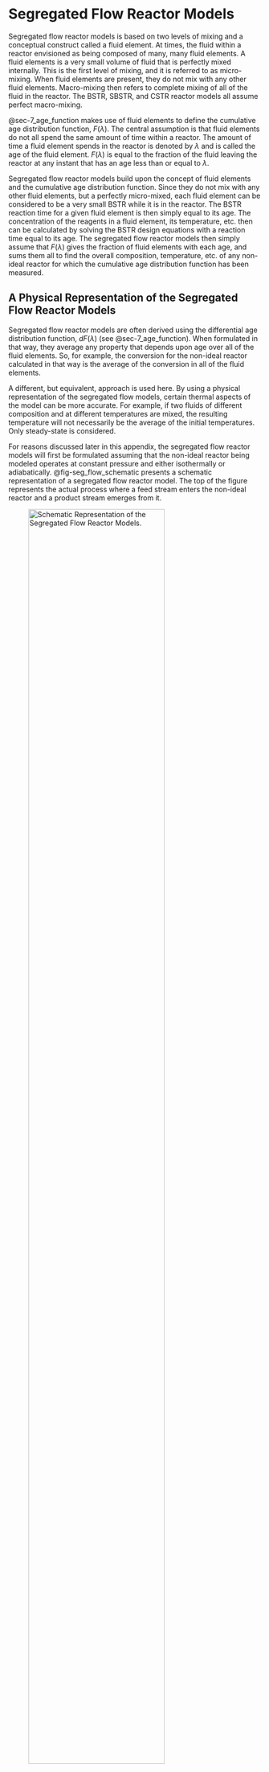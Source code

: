 # Segregated Flow Reactor Models {#sec-apndx_seg_flow}

Segregated flow reactor models is based on two levels of mixing and a conceptual construct called a fluid element. At times, the fluid within a reactor envisioned as being composed of many, many fluid elements.  A fluid elements is a very small volume of fluid that is perfectly mixed internally. This is the first level of mixing, and it is referred to as micro-mixing. When fluid elements are present, they do not mix with any other fluid elements. Macro-mixing then refers to complete mixing of all of the fluid in the reactor. The BSTR, SBSTR, and CSTR reactor models all assume perfect macro-mixing.

@sec-7_age_function makes use of fluid elements to define the cumulative age distribution function, $F\left(\lambda\right)$. The central assumption is that fluid elements do not all spend the same amount of time within a reactor. The amount of time a fluid element spends in the reactor is denoted by $\lambda$ and is called the age of the fluid element. $F\left(\lambda\right)$ is equal to the fraction of the fluid leaving the reactor at any instant that has an age less than or equal to $\lambda$.

Segregated flow reactor models build upon the concept of fluid elements and the cumulative age distribution function. Since they do not mix with any other fluid elements, but a perfectly micro-mixed, each fluid element can be considered to be a very small BSTR while it is in the reactor. The BSTR reaction time for a given fluid element is then simply equal to its age. The concentration of the reagents in a fluid element, its temperature, etc. then can be calculated by solving the BSTR design equations with a reaction time equal to its age. The segregated flow reactor models then simply assume that $F\left(\lambda\right)$ gives the fraction of fluid elements with each age, and sums them all to find the overall composition, temperature, etc. of any non-ideal reactor for which the cumulative age distribution function has been measured.

## A Physical Representation of the Segregated Flow Reactor Models

Segregated flow reactor models are often derived using the differential age distribution function, $dF\left(\lambda\right)$ (see @sec-7_age_function). When formulated in that way, they average any property that depends upon age over all of the fluid elements. So, for example, the conversion for the non-ideal reactor calculated in that way is the average of the conversion in all of the fluid elements.

A different, but equivalent, approach is used here. By using a physical representation of the segregated flow models, certain thermal aspects of the model can be more accurate. For example, if two fluids of different composition and at different temperatures are mixed, the resulting temperature will not necessarily be the average of the initial temperatures. Only steady-state is considered.

For reasons discussed later in this appendix, the segregated flow reactor models will first be formulated assuming that the non-ideal reactor being modeled operates at constant pressure and either isothermally or adiabatically. @fig-seg_flow_schematic presents a schematic representation of a segregated flow reactor model. The top of the figure represents the actual process where a feed stream enters the non-ideal reactor and a product stream emerges from it.

![Schematic Representation of the Segregated Flow Reactor Models.](Graphics/segregated_flow_model.png){#fig-seg_flow_schematic width="80%"}

To represent a segregated flow reactor model physically, a small interval of time, $\Delta t_B$, is used as a basis. As the figure suggests, the feed flow during this interval is collected as a representative sample of the feed. The volume of the sample and the molar amount of each reagent in the sample are simply their flow rates multiplied by the time interval, and the temperature of the sample equals that of the feed stream. The pressure is assumed to be the same everywhere in the system.

The sample is assumed to be perfectly mixed at the time, $\tau =0$, it is put into vessel 0 in the figure. Fluid elements form instantaneously in vessel 0, and they begin to leave it and flow to vessel 1. The fraction of the fluid elements leaving vessel 0 at any instant is chosen so that once all the fluid has transferred to vessel 1, the cumulative age distribution function of the fluid in vessel 1 equals $dF\left(\lambda\right)$ for the non-ideal reactor. The figure indicates that infinite time, $\tau = \infty$, is required for all of the fluid to transfer because technically $F$ approaches $1$ as $\lambda$ approaches $\infty$, but practically the age function for the non-ideal reactor will become essentially equal to one at some finite value of $\tau$.

Since the sample was withdrawn from the feed over an interval of time, $\Delta t_B$, the converted sample is returned to the product stream over the same interval of time. By dividing the final sample volume and molar amounts of the reagents by that time interval, the volumetric and molar flow rates of the product stream can be calculated.

### The Rate of Flow from Vessel 0 to Vessel 1

The mass of fluid in vessel 0 at $\tau=0$ can be calculated using the feed density and the initial volume of the sample, @eq-seg_flow_initial_mass. At any later time, $\tau$, the fluid elements with an age less than or equal to $\tau$ will have left vessel 0, so the mass of the fluid remaining in vessel 0 is given by @eq-seg_flow_mass_remaining.

$$
m_{0,0} = \rho_{feed} V_{0,0}
$${#eq-seg_flow_initial_mass}

$$
m_{0,\tau} = m_{0,0} \left(1-F\left(\tau\right)\right) = \rho_{feed} V_{0,0}\left(1-F\left(\tau\right)\right)
$${#eq-seg_flow_mass_remaining}

The instantaneous rate of change of the mass within vessel 0 is simply the derivative of $m_{0,\tau}$ with respect to time. The instantaneous rate of mass change will be negative, and by mass balance, it must equal the negative of the instantaneous mass flow rate from vessel 0 to vessel 1, leading to @eq-seg_flow_inst_mass_flow.

$$
\dot{m}_\tau = \rho_{feed} V_{0,0} \frac{dF}{d\lambda}\Bigg\vert_{\lambda=\tau}
$${#eq-seg_flow_inst_mass_flow}

Because mass is leaving, the volume of fluid in vessel 0 will also be changing with time. The instantaneous density of the fluid in vessel 0 is then simply the instantaneous mass divided by the instantaneous volume, @eq-seg_flow_inst_density.

$$
\rho_{0,\tau} = \frac{m_{0,\tau}}{V_{0,\tau}} = \frac{\rho_{feed} V_{0,0}\left(1-F\left(\tau\right)\right)}{V_{0,\tau}}
$${#eq-seg_flow_inst_density}

The instantaneous volumetric flow rate from vessel 0 to vessel 1 is then simply equal to the instantaneous mass flow rate divided by the instantaneous density, @eq-seg_flow_inst_vol_flow

$$
\dot{V}_\tau = \frac{\dot{m}_\tau}{\rho_{0,\tau}} = \frac{\rho_{feed} V_{0,0} \frac{dF}{d\lambda}\Bigg\vert_{\lambda=\tau}}{\frac{\rho_{feed} V_{0,0}\left(1-F\left(\tau\right)\right)}{V_{0,\tau}}} = \frac{V_{0,\tau}}{1-F\left(\tau\right)} \frac{dF}{d\lambda}\Bigg\vert_{\lambda=\tau}
$${#eq-seg_flow_inst_vol_flow}

The instantaneous concentration of reagent $i$ in vessel 0 is equal to the instantaneous molar amount in the vessel divided by the instantaneous volume of fluid in the vessel. The instantaneous concentration leaving vessel 0 must equal the instantaneous concentration in the vessel. Multiplying that concentration by the volumetric flow rate leaving the vessel 0 yields the instantaneous molar flow rate of reagent $i$ from vessel 0 to vessel 1, @eq-seg_flow_inst_molar_flow.

$$
\dot{n}_{i,\tau} = C_{i,\tau}\dot{V}_\tau = \frac{n_{i,0,\tau}}{V_{0,\tau}} \frac{V_{0,\tau}}{1-F\left(\tau\right)} \frac{dF}{d\lambda}\Bigg\vert_{\lambda=\tau} =  \frac{n_{i,0,\tau}}{1-F\left(\tau\right)} \frac{dF}{d\lambda}\Bigg\vert_{\lambda=\tau}
$${#eq-seg_flow_inst_molar_flow}

## Formulation of the Early-Mixing Segregated Flow Reactor Model

In the early mixing segregated flow reactor model, the reaction occurs in vessel 0, and no reaction occurs in vessel 1. All of the reagents enter vessel 0 at $\tau = 0$, and there is a steady (time varying) flow from it. As such, in the early-mixing model, vessel 0 is an SBSTR with flow out. This is equivalent to a negative flow in, allowing @eq-sbstr_mol_balance to be used as the mole balance on reagent $i$ in vessel 0, @eq-early_mix_mole_bal. Similarly, the SBSTR energy balance can be used. When doing so, $T_{in}$ becomes $T_{out}$ and the integral becomes equal to zero, leaving @eq-early_mix_energy_bal as the energy balance for vessel 0.

$$
\frac{dn_{i,0}}{d\tau} = -\dot{n}_{i,\tau} + \sum_j \nu_{i,j}r_jV_{0,\tau}
$${#eq-early_mix_mole_bal}

$$
\sum_i \left(n_{i,0}\hat{C}_{p,i}\right)\frac{dT_0}{d\tau} - P\frac{dV_0}{d\tau} = - V_0 \sum_j r_j \Delta H_j 
$${#eq-early_mix_energy_bal}

At this point the two design equations contain three dependent variables, $n_{i,0}$, $T_0$ and $V_0$, so a third design equation is needed. If the reacting fluid is an incompressible liquid, the derivative, $\frac{dV_0}{d\tau}$, can be set equal to zero, eliminating one dependent variable. Noting that $P$ is constant, for gases the differential form of the ideal gas law can be used, @eq-early_mix_dif_gas_law.

$$
V_{0,\tau} = \frac{RT_{0,\tau}\sum_i n_{i,0,\tau}}{P} \quad \Rightarrow \quad T_{0,\tau}\sum_i \frac{dn_{i,0}}{d\tau} + \sum_i n_{i,0,\tau} \frac{dT_{0}}{d\tau} -\frac{P}{R}\frac{dV_0}{d\tau} = 0
$${#eq-early_mix_dif_gas_law}

Vessel 1 starts empty and has fluid flowing into it continuously. In effect, it is an SBSTR with flow in and with all rates equal to zero. Therefore, the mole and energy balances for vessel 1 are given by @eq-early_mix_vessel_1_mol_bal and @eq-early_mix_vessel_1_energy_bal. Again, there is a extra dependent variable and for liquids $\frac{dV_1}{d\tau}$ can be set equal to zero while for gases the differential form of the ideal gas law, @eq-early_mix_vessel_1_gas_law, is added.

$$
\frac{dn_{i,1}}{d\tau} = \dot{n}_{i,\tau}
$${#eq-early_mix_vessel_1_mol_bal}

$$
\sum_i \left( n_{i,1} \hat{C}_{p,i}\right)  \frac{dT_1}{d\tau} - P\frac{dV_1}{d\tau} = - \sum_i \dot{n}_{i,\tau} \int_{T_{0,\tau}}^{T_1} \hat{C}_{p,i}dT
$${#eq-early_mix_vessel_1_energy_bal}

$$
T_{1,\tau}\sum_i\frac{dn_{i,1}}{d\tau} + \sum_i n_{i,1,\tau}\frac{dT_1}{d\tau} - \frac{P}{R}\frac{dV_1}{d\tau} = 0
$${#eq-early_mix_vessel_1_gas_law}

Equations [-@eq-early_mix_mole_bal] through [-@eq-early_mix_vessel_1_gas_law] are the design equations for vessels 0 and 1 in the early-mixing segregated flow reactor model. The molar flow rates, $\dot{n}_{i,\tau}$, are given by @eq-seg_flow_inst_molar_flow. The design equations are IVODEs with $\tau$ as the independent variables and $n_{i,0}$, $T_0$, $V_0$, $n_{i,1}$, $T_1$, and $V_1$ as the dependent variables. For incompressible liquids, the dependent variables are $n_{i,0}$, $T_0$, $n_{i,1}$, and $T_1$.

Initial values and a stopping criterion are needed in order to solve the design equations numerically. As described above, the process begins at $\tau = 0$, so the initial values are simply the values of the dependent variables at that time. The initial molar amounts, temperature and volume for vessel 0 were already mentioned and are shown in @fig-seg_flow_schematic. Initially vessel 1 is empty, so the molar amounts and volume are equal to zero. Since vessel 1 is empty, it doesn't have a temperature. To avoid numerical issues, it can be set equal to the initial temperature of vessel 0. Altogether then, the initial values and stopping criterion for the early-mixing segregated flow reactor model are given in @tbl-early_mix_initial_values. For liquids, initial values for $V_0$ and $V_1$ are not needed.

| Variable | Initial Value | Stopping Criterion |
|:------:|:-------:|:-------:|
| $\tau$ | $0$ | $\infty$ |
| $n_{i,0}$ | $\dot{n}_{i,feed} \Delta t_B$ | |
| $T_0$ | $T_{feed}$ |  |
| $V_0$ (gases only) | $\dot{V}_{feed} \Delta t_B$ |  |
| $n_{i,1}$ | $0$ | |
| $T_1$ | $T_{feed}$ |  |
| $V_1$ (gases only) | $0$ |  |
  
: Initial values and stopping criterion for solving the early-mixing segregated flow design equations, [-@eq-early_mix_mole_bal] through [-@eq-early_mix_vessel_1_gas_law]. {#tbl-early_mix_initial_values}

After the design equations have been solved, the final values of the vessel 1 molar amounts, temperature, and volume can be used to calculate the volumetric flow rate, molar flow rates and temperature of the non-ideal reactor product stream using Equations [-@eq-early_mix_prod_molar_flow], [-@eq-early_mix_prod_temp], and [-@eq-early_mix_prod_vol_flow]. In the case of incompressible liquids, the final volume of vessel 1 will equal the initial volume of vessel 0.

$$
\dot{n}_{i,product} = \frac{n_{i,1}\big\vert_{\tau = \infty}}{\Delta t_B}
$${#eq-early_mix_prod_molar_flow}

$$
T_{product} = T_1\big\vert_{\tau = \infty}
$${#eq-early_mix_prod_temp}

$$
\dot{V}_{product} = \frac{V_1\big\vert_{\tau = \infty}}{\Delta t_B}
$${#eq-early_mix_prod_vol_flow}

## Formulation of the Late-Mixing Segregated Flow Reactor Model

In the early-mixing segregated flow model the fluid in the reactor macro-mixes at the start of the process. In the late-mixing segregated flow model, reaction does not occur in vessel 0. Vessel 1 is the reactor, and macro-mixing in it occurs over time as fluid elements flow in.

Because no reaction occurs in vessel 0, only mole balances are needed to model it. It is essentially an SBSTR with flow out and no reactions taking place, leading to the mole balance shown in @eq-late_mix_vessel_0_mole_bal. The temperature is constant and equal to the non-ideal reactor feed temperature. For gases, the volume of vessel 0 can be calculated using the known pressure and temperature together with the molar amounts found by solving the mole balance.

$$
\frac{dn_{i,0}}{d\tau} = \dot{n}_{i,\tau}
$${#eq-late_mix_vessel_0_mole_bal}

The reaction takes place in vessel 1, and since there is continuous flow into it, it can be modeled using the SBSTR mole and energy balances, Equations [-@eq-late_mix_vessel_1_mole_bal] and [-@eq-late_mix_energy_bal]. This gives two equations with three dependent variables, so the differential ideal gas law, @eq-late_mix_diff_gas_law, is added to the design equations for gases or the derivative $\frac{dV_1}{d\tau}$ is set equal to zero for liquids.

$$
\frac{dn_{i,1}}{d\tau} = \dot{n}_{i,\tau} + \sum_j \nu_{i,j}r_jV_{1,\tau}
$${#eq-late_mix_vessel_1_mole_bal}

$$
\sum_i \left( n_{i,1} \hat{C}_{p,i}\right)  \frac{dT_1}{d\tau} - P\frac{dV_1}{d\tau} = - \sum_i \dot{n}_{i,\tau} \int_{T_{0,\tau}}^{T_1} \hat{C}_{p,i}dT  - V_1\sum_j r_j \Delta H_j
$${#eq-late_mix_energy_bal}

$$
T_{1,\tau}\sum_i\frac{dn_{i,1}}{d\tau} + \sum_i n_{i,1,\tau}\frac{dT_1}{d\tau} - \frac{P}{R}\frac{dV_1}{d\tau} = 0
$${#eq-late_mix_diff_gas_law}

There are only four dependent variables in the late-mixing segregated flow reactor model, but their values are the same as in the early-mixing model. The stopping criterion is also the same as for the early-mixing model as shown in @tbl-late_mix_initial_values

| Variable | Initial Value | Stopping Criterion |
|:------:|:-------:|:-------:|
| $\tau$ | $0$ | $\infty$ |
| $n_{i,0}$ | $\dot{n}_{i,feed} \Delta t_B$ | |
| $n_{i,1}$ | $0$ | |
| $T_1$ | $T_{feed}$ |  |
| $V_1$ (gases only) | $0$ |  |
  
: Initial values and stopping criterion for solving the late-mixing segregated flow design equations, [-@eq-late_mix_vessel_0_mole_bal] through [-@eq-late_mix_diff_gas_law]. {#tbl-late_mix_initial_values}

As for the early-mixing model, the molar flow rates in the design equations, $\dot{n}_{i,\tau}$, are given by @eq-seg_flow_inst_molar_flow, and the volumetric flow rate, molar flow rates and temperature of the non-ideal reactor product stream using Equations [-@eq-early_mix_prod_molar_flow], [-@eq-early_mix_prod_temp], and [-@eq-early_mix_prod_vol_flow].

## Accounting for Pressure Drop and Heat Exchange

The early-mixing and late-mixing segregated flow reactor models above were developed with the assumption that the pressure is constant and if the reacting fluid is a gas, it expands or contracts. This is a common situation for flow reactors. Stirred tanks normally operate at constant pressure, and often for tubular reactors the pressure drop along the length of the reactor is negligible. If the pressure in the steady-state, non-ideal reactor varies with position, an equation for the variation of the pressure with reaction time could be added to the segregated flow reactor models above. For example, if the non-ideal reactor is tubular and the pressure drops along its length, the pressure *vs.* length relationship could be introduced to the segregated flow models as pressure *vs. reaction time.

Adapting the segregated flow reactor models to include heat exchange is not as obvious. One option would be to assume that the vessel where the reaction occurs has the same heat transfer area to reactor volume as the non-ideal reactor being modeled. In *Reaction Engineering Basics* the segregated flow models are only used to isothermal or adiabatic reactors with constant pressure.

## Symbols Used in @sec-apndx_seg_flow

| Symbol | Meaning |
|:-------|:--------|
| $m$ | Fluid mass; first subscripted "0" and "1" denote the vessel, second subscripts denote the reaction time. |
| $\dot{m}$ | Mass flow rate; first subscripted "0" and "1" denote the vessel, second subscripts denote the reaction time. |
| $n_i$ | Molar amount of reagent $i$; first subscripted "0" and "1" denote the vessel, second subscripts denote the reaction time. |
| $\dot{n}_i$ | Molar flow rate; subscripted "feed" and "product" denote the flow stream, a subscripted "$\tau$" denotes a reaction time of $\tau$. |
| $r_j$ | Rate of reaction $j$. |
| $C_i$ | Concentration of reagent $i$. |
| $F\left(\lambda\right)$ | Cumulative age distribution function. |
| $P$ | Pressure. |
| $R$ | Ideal gas constant. |
| $T$ | Temperature; subscripted "feed" and "product" denote the flow stream, a subscripted "$\tau$" denotes a reaction time of $\tau$. |
| $V$ | Reacting fluid volume; first subscripted "0" and "1" denote the vessel, second subscripts denote the reaction time. |
| $\dot{V}$ | Volumetric flow rate; subscripted "feed" and "product" denote the flow stream, a subscripted "$\tau$" denotes a reaction time of $\tau$. |
| $\lambda$ | Age of a fluid element. |
| $\rho$ | Density. |
| $\tau$ | Reaction time. |
| $\Delta t_B$ | Sampling time used as a basis for calculations. |
| $\Delta H_j$ | Heat of reaction $j$. |

: {tbl-colwidths="[20,80]"}

